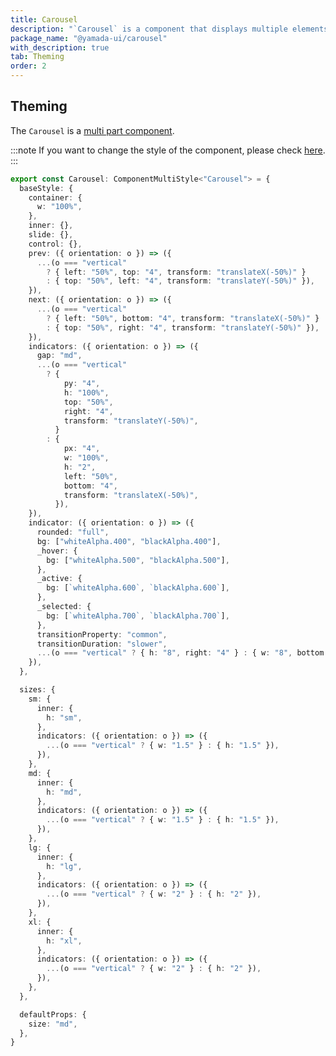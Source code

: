 ```yaml
---
title: Carousel
description: "`Carousel` is a component that displays multiple elements like a slideshow."
package_name: "@yamada-ui/carousel"
with_description: true
tab: Theming
order: 2
---
```


## Theming

The `Carousel` is a [multi part component](/styled-system/theming/component-styles#multi-part-components).

:::note
If you want to change the style of the component, please check [here](/styled-system/theming/customize-theme#changing-the-style-of-components).
:::

```ts
export const Carousel: ComponentMultiStyle<"Carousel"> = {
  baseStyle: {
    container: {
      w: "100%",
    },
    inner: {},
    slide: {},
    control: {},
    prev: ({ orientation: o }) => ({
      ...(o === "vertical"
        ? { left: "50%", top: "4", transform: "translateX(-50%)" }
        : { top: "50%", left: "4", transform: "translateY(-50%)" }),
    }),
    next: ({ orientation: o }) => ({
      ...(o === "vertical"
        ? { left: "50%", bottom: "4", transform: "translateX(-50%)" }
        : { top: "50%", right: "4", transform: "translateY(-50%)" }),
    }),
    indicators: ({ orientation: o }) => ({
      gap: "md",
      ...(o === "vertical"
        ? {
            py: "4",
            h: "100%",
            top: "50%",
            right: "4",
            transform: "translateY(-50%)",
          }
        : {
            px: "4",
            w: "100%",
            h: "2",
            left: "50%",
            bottom: "4",
            transform: "translateX(-50%)",
          }),
    }),
    indicator: ({ orientation: o }) => ({
      rounded: "full",
      bg: ["whiteAlpha.400", "blackAlpha.400"],
      _hover: {
        bg: ["whiteAlpha.500", "blackAlpha.500"],
      },
      _active: {
        bg: [`whiteAlpha.600`, `blackAlpha.600`],
      },
      _selected: {
        bg: [`whiteAlpha.700`, `blackAlpha.700`],
      },
      transitionProperty: "common",
      transitionDuration: "slower",
      ...(o === "vertical" ? { h: "8", right: "4" } : { w: "8", bottom: "4" }),
    }),
  },

  sizes: {
    sm: {
      inner: {
        h: "sm",
      },
      indicators: ({ orientation: o }) => ({
        ...(o === "vertical" ? { w: "1.5" } : { h: "1.5" }),
      }),
    },
    md: {
      inner: {
        h: "md",
      },
      indicators: ({ orientation: o }) => ({
        ...(o === "vertical" ? { w: "1.5" } : { h: "1.5" }),
      }),
    },
    lg: {
      inner: {
        h: "lg",
      },
      indicators: ({ orientation: o }) => ({
        ...(o === "vertical" ? { w: "2" } : { h: "2" }),
      }),
    },
    xl: {
      inner: {
        h: "xl",
      },
      indicators: ({ orientation: o }) => ({
        ...(o === "vertical" ? { w: "2" } : { h: "2" }),
      }),
    },
  },

  defaultProps: {
    size: "md",
  },
}
```
